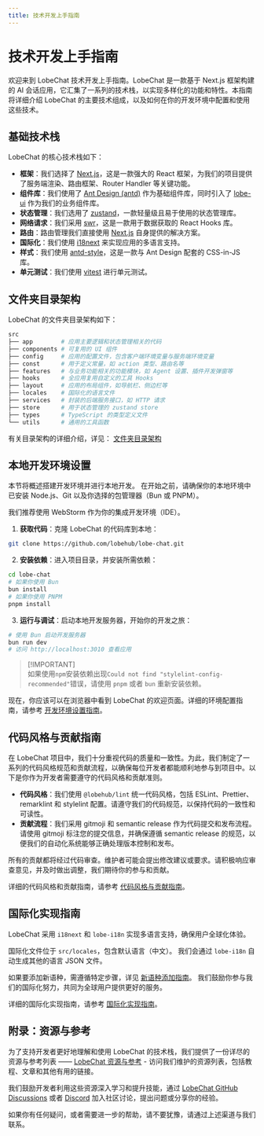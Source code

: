 ```yaml
---
title: 技术开发上手指南
---
```


# 技术开发上手指南

欢迎来到 LobeChat 技术开发上手指南。LobeChat 是一款基于 Next.js 框架构建的 AI 会话应用，它汇集了一系列的技术栈，以实现多样化的功能和特性。本指南将详细介绍 LobeChat 的主要技术组成，以及如何在你的开发环境中配置和使用这些技术。

## 基础技术栈

LobeChat 的核心技术栈如下：

- **框架**：我们选择了 [Next.js](https://nextjs.org/)，这是一款强大的 React 框架，为我们的项目提供了服务端渲染、路由框架、Router Handler 等关键功能。
- **组件库**：我们使用了 [Ant Design (antd)](https://ant.design/) 作为基础组件库，同时引入了 [lobe-ui](https://github.com/lobehub/lobe-ui) 作为我们的业务组件库。
- **状态管理**：我们选用了 [zustand](https://github.com/pmndrs/zustand)，一款轻量级且易于使用的状态管理库。
- **网络请求**：我们采用 [swr](https://swr.vercel.app/)，这是一款用于数据获取的 React Hooks 库。
- **路由**：路由管理我们直接使用 [Next.js](https://nextjs.org/) 自身提供的解决方案。
- **国际化**：我们使用 [i18next](https://www.i18next.com/) 来实现应用的多语言支持。
- **样式**：我们使用 [antd-style](https://github.com/ant-design/antd-style)，这是一款与 Ant Design 配套的 CSS-in-JS 库。
- **单元测试**：我们使用 [vitest](https://github.com/vitest-dev/vitest) 进行单元测试。

## 文件夹目录架构

LobeChat 的文件夹目录架构如下：

```bash
src
├── app        # 应用主要逻辑和状态管理相关的代码
├── components # 可复用的 UI 组件
├── config     # 应用的配置文件，包含客户端环境变量与服务端环境变量
├── const      # 用于定义常量，如 action 类型、路由名等
├── features   # 与业务功能相关的功能模块，如 Agent 设置、插件开发弹窗等
├── hooks      # 全应用复用自定义的工具 Hooks
├── layout     # 应用的布局组件，如导航栏、侧边栏等
├── locales    # 国际化的语言文件
├── services   # 封装的后端服务接口，如 HTTP 请求
├── store      # 用于状态管理的 zustand store
├── types      # TypeScript 的类型定义文件
└── utils      # 通用的工具函数
```

有关目录架构的详细介绍，详见： [文件夹目录架构](/zh/docs/development/basic/folder-structure)

## 本地开发环境设置

本节将概述搭建开发环境并进行本地开发。 在开始之前，请确保你的本地环境中已安装 Node.js、Git 以及你选择的包管理器（Bun 或 PNPM）。

我们推荐使用 WebStorm 作为你的集成开发环境（IDE）。

1. **获取代码**：克隆 LobeChat 的代码库到本地：

```bash
git clone https://github.com/lobehub/lobe-chat.git
```

2. **安装依赖**：进入项目目录，并安装所需依赖：

```bash
cd lobe-chat
# 如果你使用 Bun
bun install
# 如果你使用 PNPM
pnpm install
```

3. **运行与调试**：启动本地开发服务器，开始你的开发之旅：

```bash
# 使用 Bun 启动开发服务器
bun run dev
# 访问 http://localhost:3010 查看应用
```

> \[!IMPORTANT]\
> 如果使用`npm`安装依赖出现`Could not find "stylelint-config-recommended"`错误，请使用 `pnpm` 或者 `bun` 重新安装依赖。

现在，你应该可以在浏览器中看到 LobeChat 的欢迎页面。详细的环境配置指南，请参考 [开发环境设置指南](/zh/docs/development/basic/setup-development)。

## 代码风格与贡献指南

在 LobeChat 项目中，我们十分重视代码的质量和一致性。为此，我们制定了一系列的代码风格规范和贡献流程，以确保每位开发者都能顺利地参与到项目中。以下是你作为开发者需要遵守的代码风格和贡献准则。

- **代码风格**：我们使用 `@lobehub/lint` 统一代码风格，包括 ESLint、Prettier、remarklint 和 stylelint 配置。请遵守我们的代码规范，以保持代码的一致性和可读性。
- **贡献流程**：我们采用 gitmoji 和 semantic release 作为代码提交和发布流程。请使用 gitmoji 标注您的提交信息，并确保遵循 semantic release 的规范，以便我们的自动化系统能够正确处理版本控制和发布。

所有的贡献都将经过代码审查。维护者可能会提出修改建议或要求。请积极响应审查意见，并及时做出调整，我们期待你的参与和贡献。

详细的代码风格和贡献指南，请参考 [代码风格与贡献指南](/zh/docs/development/basic/contributing-guidelines)。

## 国际化实现指南

LobeChat 采用 `i18next` 和 `lobe-i18n` 实现多语言支持，确保用户全球化体验。

国际化文件位于 `src/locales`，包含默认语言（中文）。 我们会通过 `lobe-i18n` 自动生成其他的语言 JSON 文件。

如果要添加新语种，需遵循特定步骤，详见 [新语种添加指南](/zh/docs/development/internationalization/add-new-locale)。 我们鼓励你参与我们的国际化努力，共同为全球用户提供更好的服务。

详细的国际化实现指南，请参考 [国际化实现指南](/zh/docs/development/internationalization/internationalization-implementation)。

## 附录：资源与参考

为了支持开发者更好地理解和使用 LobeChat 的技术栈，我们提供了一份详尽的资源与参考列表 —— [LobeChat 资源与参考](/zh/docs/development/basic/resources) - 访问我们维护的资源列表，包括教程、文章和其他有用的链接。

我们鼓励开发者利用这些资源深入学习和提升技能，通过 [LobeChat GitHub Discussions](https://github.com/lobehub/lobe-chat/discussions) 或者 [Discord](https://discord.com/invite/AYFPHvv2jT) 加入社区讨论，提出问题或分享你的经验。

如果你有任何疑问，或者需要进一步的帮助，请不要犹豫，请通过上述渠道与我们联系。
